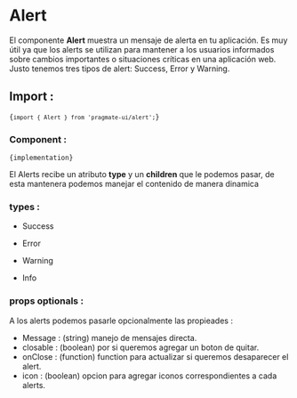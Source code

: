 
# Alert

El componente **Alert** muestra un mensaje de alerta en tu aplicación. Es muy útil ya que los alerts se utilizan para mantener a los usuarios informados sobre cambios importantes o situaciones críticas en una aplicación web. Justo tenemos tres tipos de alert: Success, Error y Warning.

## Import :

<Code>{`import { Alert } from 'pragmate-ui/alert';`}</Code>

### Component :

<Code>{implementation}</Code>

El Alerts recibe un atributo **type** y un **children** que le podemos pasar, de esta mantenera podemos manejar el contenido de manera dinamica

### types :

- Success

- Error

- Warning

- Info

### props optionals :

A los alerts podemos pasarle opcionalmente las propieades :

- Message : (string) manejo de mensajes directa.
- closable : (boolean) por si queremos agregar un boton de quitar.
- onClose : (function) function para actualizar si queremos desaparecer el alert.
- icon : (boolean) opcion para agregar iconos correspondientes a cada alerts.

<Example />
